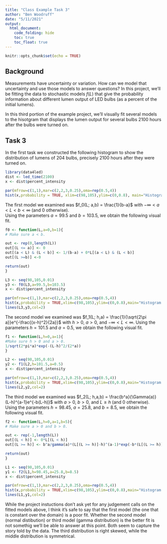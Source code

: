 ```yaml
---
title: "Class Example Task 3"
author: "Ben Woodruff"
date: "5/11/2021"
output: 
  html_document:
    code_folding: hide
    toc: true
    toc_float: true
---
```


```r
knitr::opts_chunk$set(echo = TRUE)
```

## Background

Measurements have uncertainty or variation. How can we model that uncertainty and use those models to answer questions? In this project, we'll be fitting the data to stochastic models $f(L)$ that give the probability information about different lumen output of LED bulbs (as a percent of the initial lumens).  

In this third portion of the example project, we'll visually fit several models to the hisotgram that displays the lumen output for several bulbs 2100 hours after the bulbs were turned on. 

## Task 3
In the first task we constructed the following histogram to show the distribution of lumens of 204 bulbs, precisely 2100 hours after they were turned on. 

```r
library(data4led)
dist <- led_time(2100)
x <- dist$percent_intensity

par(mfrow=c(1,1),mar=c(2,2,3,0.25),oma=rep(0.5,4))
hist(x,probability = TRUE, xlim=c(98,105),ylim=c(0,0.8), main="Histogram of Lightbulb Intensities \n after 2104 hours")
```

The first model we examined was $f_0(L; a,b) = \frac{1}{b-a}$ with $-\infty < a < L < b < \infty$ (and 0 otherwise).  
Using the parameters $a=99.5$ and $b=103.5$, we obtain the following visual fit.  

```r
f0 <- function(L,a=0,b=1){
# Make sure a < b.

out <- rep(0,length(L))
out[(L <= a)] <- 0
out[(a < L) & (L < b)] <- 1/(b-a) + 0*L[(a < L) & (L < b)]
out[(L >=b)] <-0

return(out)
}

L3 <- seq(98,105,0.01)
y3 <- f0(L3,a=99.5,b=103.5)
x <- dist$percent_intensity

par(mfrow=c(1,1),mar=c(2,2,3,0.25),oma=rep(0.5,4))
hist(x,probability = TRUE,xlim=c(98,105),ylim=c(0,0.8),main="Histogram of Lightbulb Intensities \n with fitted f0 function")
lines(L3,y3,col=2)
```

The second model we examined was $f_1(L; h,a) = \frac{1}{\sqrt{2\pi a}}e^{-\frac{(x-h)^2}{2a}}$ with $h>0$, $a>0$, and $−\infty<L<\infty$. 
Using the parameters $h=101.5$ and $a=0.5$, we obtain the following visual fit.  

```r
f1 <- function(L,h=0,a=1){
#Make sure h > 0 and a > 0.
1/sqrt(2*pi*a)*exp(-(L-h)^2/(2*a))
}

L2 <- seq(98,105,0.01)
y2 <- f1(L2,h=101.5,a=0.5)
x <- dist$percent_intensity

par(mfrow=c(1,1),mar=c(2,2,3,0.25),oma=rep(0.5,4))
hist(x,probability = TRUE,xlim=c(98,105),ylim=c(0,0.8),main="Histogram of Lightbulb Intensities \n with fitted f1 function")
lines(L2,y2,col=2)
```

The third model we examined was $f_2(L; h,a,b) = \frac{b^a}{\Gamma(a)}(L-h)^{a-1}e^{-b(L-h)}$ with $a>0$, $b>0$, and $L\geq h$ (and 0 otherwise). 
Using the parameters $h=98.45$, $a=25.8$, and $b=8.5$, we obtain the following visual fit. 

```r
f2 <- function(L,h=0,a=1,b=5){
# Make sure a > 0 and b > 0.

out <- rep(-1,length(L))
out[(L < h)] <- 0*L[(L < h)]
out[(L >= h)] <- b^a/gamma(a)*(L[(L >= h)]-h)^(a-1)*exp(-b*(L[(L >= h)]-h))

return(out)
}

L1 <- seq(98,105,0.01)
y1 <- f2(L1,h=98.45,a=25.8,b=8.5)
x <- dist$percent_intensity

par(mfrow=c(1,1),mar=c(2,2,3,0.25),oma=rep(0.5,4))
hist(x,probability = TRUE,xlim=c(98,105),ylim=c(0,0.8),main="Histogram of Lightbulb Intensities \n with fitted f2 function")
lines(L1,y1,col=2)
```

While the project instuctions don't ask yet for any judgement calls on the fitted models above, I think it's safe to say that the first model (the one that is constant over the domain) is a poor fit.  Whether the second model (normal distibution) or third model (gamma distribution) is the better fit is not somethig we'll be able to answer at this point. Both seem to capture the story told by the data. The third distribution is right skewed, while the middle distribution is symmetrical. 